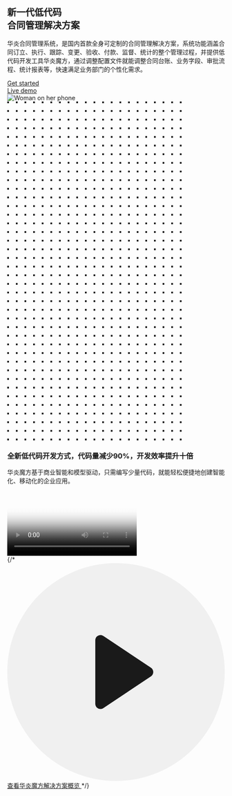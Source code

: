 

<main class="lg:relative">
  <div class="mx-auto max-w-7xl w-full pt-16 pb-20 text-center lg:py-48 lg:text-left">
    <div class="px-4 lg:w-1/2 sm:px-8 xl:pr-16">
      <h2 class="text-4xl tracking-tight leading-10 font-extrabold text-gray-900 sm:text-5xl sm:leading-none md:text-6xl lg:text-5xl xl:text-6xl">
        新一代低代码
        <br/>
        <span class="text-blue-600">合同管理解决方案</span>
      </h2>
      <p class="mt-3 mx-auto text-lg text-gray-500 sm:text-xl md:mt-5">
        华炎合同管理系统，是国内首款全身可定制的合同管理解决方案，系统功能涵盖合同订立、执行、跟踪、变更、验收、付款、监督、统计的整个管理过程，并提供低代码开发工具华炎魔方，通过调整配置文件就能调整合同台账、业务字段、审批流程、统计报表等，快速满足业务部门的个性化需求。
      </p>
      <div class="mt-10 sm:flex sm:justify-center lg:justify-start">
        <div class="rounded-md shadow">
          <a href="#" class="w-full flex items-center justify-center px-8 py-3 border border-transparent text-base leading-6 font-medium rounded-md text-white bg-blue-600 hover:bg-blue-500 focus:outline-none focus:border-blue-700 focus:shadow-outline-blue transition duration-150 ease-in-out md:py-4 md:text-lg md:px-10">
            Get started
          </a>
        </div>
        <div class="mt-3 rounded-md shadow sm:mt-0 sm:ml-3">
          <a href="#" class="w-full flex items-center justify-center px-8 py-3 border border-transparent text-base leading-6 font-medium rounded-md text-blue-600 bg-white hover:text-blue-500 focus:outline-none focus:border-blue-300 focus:shadow-outline-blue transition duration-150 ease-in-out md:py-4 md:text-lg md:px-10">
            Live demo
          </a>
        </div>
      </div>
    </div>
  </div>
  <div class="relative w-full h-64 sm:h-72 md:h-96 lg:absolute lg:inset-y-0 lg:right-0 lg:w-1/2 lg:h-full">
    <img class="absolute inset-0 w-full h-full object-cover object-left-top" src="/assets/project_contracts.png" alt="Woman on her phone"/>
  </div>
</main>


<div className="py-16 bg-gray-50 overflow-hidden bg-gray-100">
  <div className="relative max-w-xl mx-auto px-4 sm:px-6 lg:px-8 lg:max-w-screen-xl">
    <svg className="hidden lg:block absolute left-full transform -translate-x-1/2 -translate-y-1/4" width="404" height="784" fill="none" viewBox="0 0 404 784">
      <defs>
        <pattern id="b1e6e422-73f8-40a6-b5d9-c8586e37e0e7" x="0" y="0" width="20" height="20" patternUnits="userSpaceOnUse">
          <rect x="0" y="0" width="4" height="4" className="text-gray-200" fill="currentColor" />
        </pattern>
      </defs>
      <rect width="404" height="784" fill="url(#b1e6e422-73f8-40a6-b5d9-c8586e37e0e7)" />
    </svg>
    <div className="relative">
      <h3 className="text-center text-3xl leading-8 font-extrabold tracking-tight text-gray-900 sm:text-4xl sm:leading-10">
      全新低代码开发方式，代码量减少90%，开发效率提升十倍
      </h3>
      <p className="mt-4 max-w-3xl mx-auto text-center text-xl leading-7 text-gray-500">
      华炎魔方基于商业智能和模型驱动，只需编写少量代码，就能轻松便捷地创建智能化、移动化的企业应用。
      </p>
      <div className="relative mx-auto w-full lg:max-w-md mt-4">
        <div className="relative block w-full rounded-lg shadow-lg overflow-hidden focus:outline-none focus:shadow-outline">
          <Video 
            poster="https://www-steedos-com.oss-accelerate.aliyuncs.com/videos/steedos/lowcode.jpeg"
            autoplay={false}
            urls={[
                {name:"高清", url:"https://www-steedos-com.oss-accelerate.aliyuncs.com/videos/steedos/lowcode.mp4"},
            ]}/>
        </div>
      </div>
      {/* <a href="/videos/steedos-platform-features/" className="w-full flex items-center justify-center px-8 py-8 border border-transparent text-base leading-6 font-medium rounded-md text-blue-500 hover:text-blue-700 transition duration-150 ease-in-out md:py-4 md:text-lg md:px-10">
        <svg className="h-10 w-10 mx-4" fill="currentColor" viewBox="0 0 84 84">
          <circle opacity="0.9" cx="42" cy="42" r="42" fill="#EFEFEF" />
          <path d="M55.5039 40.3359L37.1094 28.0729C35.7803 27.1869 34 28.1396 34 29.737V54.263C34 55.8604 35.7803 56.8131 37.1094 55.9271L55.5038 43.6641C56.6913 42.8725 56.6913 41.1275 55.5039 40.3359Z" />
        </svg>
        查看华炎魔方解决方案概览
      </a> */}
    </div>
  </div>
</div>

